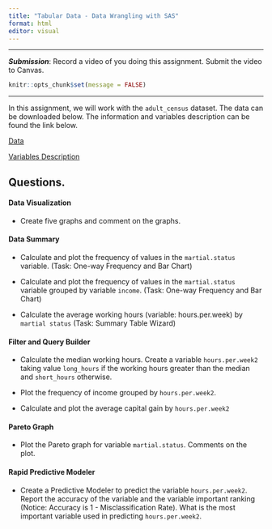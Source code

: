 ```yaml
---
title: "Tabular Data - Data Wrangling with SAS"
format: html
editor: visual
---
```


------------------------------------------------------------------------

***Submission***: Record a video of you doing this assignment. Submit the video to Canvas. 

```r
knitr::opts_chunk$set(message = FALSE)
```

------------------------------------------------------------------------

In this assignment, we will work with the `adult_census` dataset.  The data can be downloaded below. The information and variables description can be found the link below.

[Data](adult_census.csv)

[Variables Description](https://archive.ics.uci.edu/dataset/2/adult)

## Questions. 

#### Data Visualization

- Create five graphs and comment on the graphs. 

#### Data Summary

- Calculate and plot the frequency of values in the `martial.status` variable. (Task: One-way Frequency and Bar Chart)

- Calculate and plot the frequency of values in the `martial.status` variable grouped by variable `income`. (Task: One-way Frequency and Bar Chart)

- Calculate the average working hours (variable: hours.per.week) by `martial status` (Task: Summary Table Wizard)

#### Filter and Query Builder

- Calculate the median working hours. Create a variable `hours.per.week2` taking value `long_hours` if the working hours greater than the median and `short_hours` otherwise. 

- Plot the frequency of income grouped by `hours.per.week2`. 

- Calculate and plot the average capital gain by `hours.per.week2`

#### Pareto Graph

- Plot the Pareto graph for variable `martial.status`. Comments on the plot. 

#### Rapid Predictive Modeler

- Create a Predictive Modeler to predict the variable `hours.per.week2`.  Report the accuracy of the variable and the variable important ranking (Notice: Accuracy is 1 - Misclassification Rate). What is the most important variable used in predicting `hours.per.week2`.
